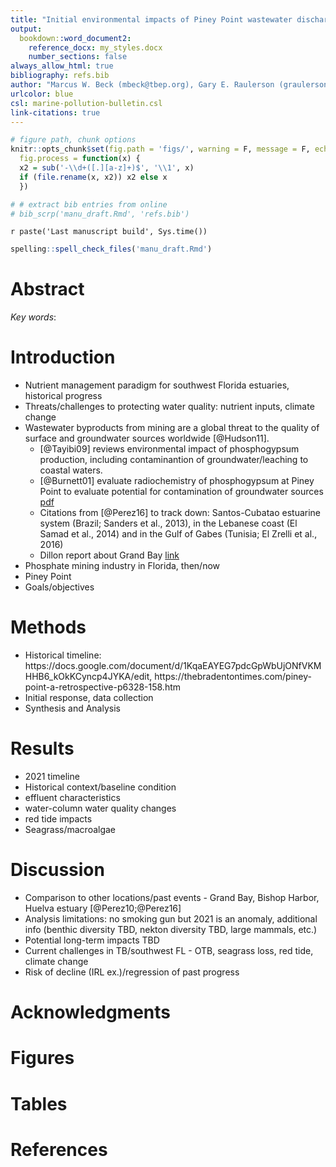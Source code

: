 ```yaml
---
title: "Initial environmental impacts of Piney Point wastewater discharge into Tampa Bay, Florida"
output: 
  bookdown::word_document2:
    reference_docx: my_styles.docx
    number_sections: false
always_allow_html: true
bibliography: refs.bib
author: "Marcus W. Beck (mbeck@tbep.org), Gary E. Raulerson (graulerson@tbep.org), Maya C. Burke (mburke@tbep.org), Joe Whalen (jwhalen@tbep.org), Sheila Scolaro (sscolar@tbep.org), Ed T. Sherwood (esherwood@tbep.org)"
urlcolor: blue
csl: marine-pollution-bulletin.csl
link-citations: true
---
```


```r
# figure path, chunk options
knitr::opts_chunk$set(fig.path = 'figs/', warning = F, message = F, echo = F, cache = F, dev.args = list(family = 'serif'), dpi = 300, warning = F,
  fig.process = function(x) {
  x2 = sub('-\\d+([.][a-z]+)$', '\\1', x)
  if (file.rename(x, x2)) x2 else x
  })

# # extract bib entries from online
# bib_scrp('manu_draft.Rmd', 'refs.bib')
```

`r paste('Last manuscript build', Sys.time())`

```r
spelling::spell_check_files('manu_draft.Rmd')
```

# Abstract

*Key words*: 

# Introduction

* Nutrient management paradigm for southwest Florida estuaries, historical progress
* Threats/challenges to protecting water quality: nutrient inputs, climate change
* Wastewater byproducts from mining are a global threat to the quality of surface and groundwater sources worldwide [@Hudson11]. 
     * [@Tayibi09] reviews environmental impact of phosphogypsum production, including contaminantion of groundwater/leaching to coastal waters.  
     * [@Burnett01] evaluate radiochemistry of phosphogypsum at Piney Point to evaluate potential for contamination of groundwater sources [pdf](https://www.osti.gov/etdeweb/servlets/purl/20243518)
    * Citations from [@Perez16] to track down: Santos-Cubatao estuarine system (Brazil; Sanders et al., 2013), in the Lebanese coast (El Samad et al., 2014) and in the Gulf of Gabes (Tunisia; El Zrelli et al., 2016)
    * Dillon report about Grand Bay [link](https://www.wrri.msstate.edu/pdf/2016dillon_finalreport.pdf)
* Phosphate mining industry in Florida, then/now
* Piney Point
* Goals/objectives

# Methods

* Historical timeline: https://docs.google.com/document/d/1KqaEAYEG7pdcGpWbUjONfVKMHHB6_kOkKCyncp4JYKA/edit, https://thebradentontimes.com/piney-point-a-retrospective-p6328-158.htm
* Initial response, data collection
* Synthesis and Analysis

# Results

* 2021 timeline
* Historical context/baseline condition
* effluent characteristics
* water-column water quality changes
* red tide impacts
* Seagrass/macroalgae

# Discussion

* Comparison to other locations/past events - Grand Bay, Bishop Harbor, Huelva estuary [@Perez10;@Perez16]
* Analysis limitations: no smoking gun but 2021 is an anomaly, additional info (benthic diversity TBD, nekton diversity TBD, large mammals, etc.)
* Potential long-term impacts TBD
* Current challenges in TB/southwest FL - OTB, seagrass loss, red tide, climate change
* Risk of decline (IRL ex.)/regression of past progress

# Acknowledgments

# Figures

# Tables

# References